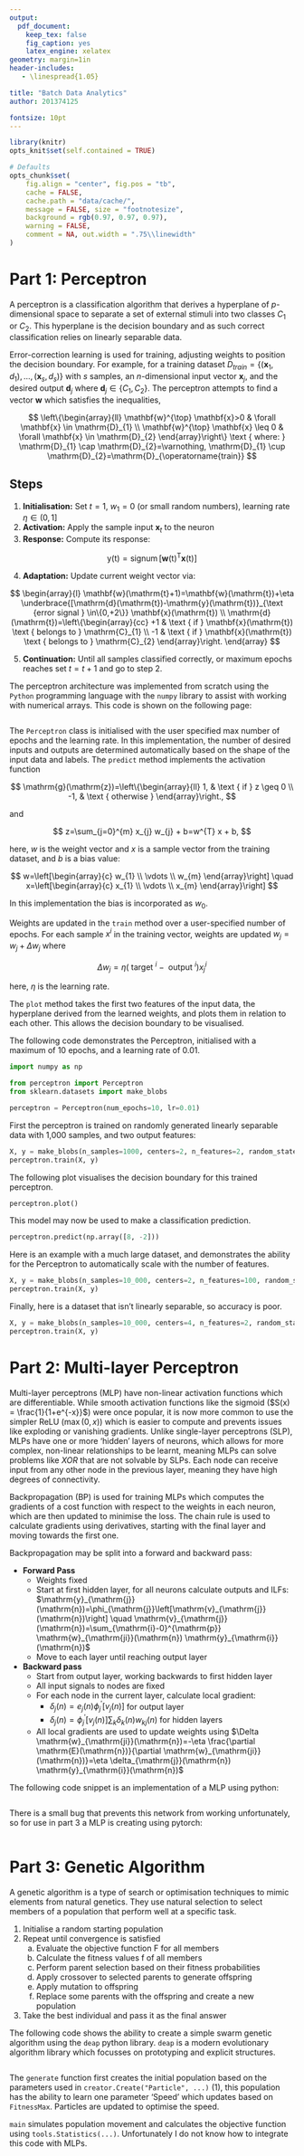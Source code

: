 ```yaml
---
output:
  pdf_document:
    keep_tex: false
    fig_caption: yes
    latex_engine: xelatex
geometry: margin=1in
header-includes:
   - \linespread{1.05}

title: "Batch Data Analytics"
author: 201374125

fontsize: 10pt
---
```


```r
library(knitr)
opts_knit$set(self.contained = TRUE)

# Defaults
opts_chunk$set(
    fig.align = "center", fig.pos = "tb",
    cache = FALSE,
    cache.path = "data/cache/",
    message = FALSE, size = "footnotesize",
    background = rgb(0.97, 0.97, 0.97),
    warning = FALSE,
    comment = NA, out.width = ".75\\linewidth"
)
```

# Part 1: Perceptron

A perceptron is a classification algorithm that derives a hyperplane of $p$-dimensional space to separate a set of external stimuli into two classes $C_1$ or $C_2$. This hyperplane is the decision boundary and as such correct classification relies on linearly separable data.

Error-correction learning is used for training, adjusting weights to position the decision boundary. For example, for a training dataset $D_{train}=\left\{\left(\mathbf{x}_{1}, d_{1}\right), \ldots,\left(\mathbf{x}_{s}, d_{s}\right)\right\}$ with $s$ samples, an $n$-dimensional input vector $\mathbf{x}_j$, and the desired output $\mathbf{d}_j$ where $\mathbf{d}_j \in \{C_1, C_2\}$. The perceptron attempts to find a vector $\mathbf{w}$ which satisfies the inequalities,

$$
\left\{\begin{array}{ll}
\mathbf{w}^{\top} \mathbf{x}>0 & \forall \mathbf{x} \in \mathrm{D}_{1} \\
\mathbf{w}^{\top} \mathbf{x} \leq 0 & \forall \mathbf{x} \in \mathrm{D}_{2}
\end{array}\right\} \text { where: } \mathrm{D}_{1} \cap \mathrm{D}_{2}=\varnothing, \mathrm{D}_{1} \cup \mathrm{D}_{2}=\mathrm{D}_{\operatorname{train}}
$$

## Steps

1. **Initialisation:** Set $t=1$, $w_1=0$ (or small random numbers), learning rate $\eta \in (0, 1]$
2. **Activation:** Apply the sample input $\mathbf{x}_t$ to the neuron
3. **Response:** Compute its response:

$$
\mathrm{y}(\mathrm{t})=\operatorname{signum}\left[\mathbf{w}(\mathrm{t})^{\mathrm{T}} \mathbf{x}(\mathrm{t})\right]
$$

4. **Adaptation:** Update current weight vector via:

$$
\begin{array}{l}
\mathbf{w}(\mathrm{t}+1)=\mathbf{w}(\mathrm{t})+\eta \underbrace{[\mathrm{d}(\mathrm{t})-\mathrm{y}(\mathrm{t})}_{\text {error signal } \in\{0,+2\}} \mathbf{x}(\mathrm{t}) \\
\mathrm{d}(\mathrm{t})=\left\{\begin{array}{cc}
+1 & \text { if } \mathbf{x}(\mathrm{t}) \text { belongs to } \mathrm{C}_{1} \\
-1 & \text { if } \mathbf{x}(\mathrm{t}) \text { belongs to } \mathrm{C}_{2}
\end{array}\right.
\end{array}
$$

5. **Continuation:** Until all samples classified correctly, or maximum epochs reaches set $t=t+1$ and go to step 2.

The perceptron architecture was implemented from scratch using the `Python` programming language with the `numpy` library to assist with working with numerical arrays. This code is shown on the following page:

\newpage

```python
```
\newpage

The `Perceptron` class is initialised with the user specified max number of epochs and the learning rate. In this implementation, the number of desired inputs and outputs are determined automatically based on the shape of the input data and labels. The `predict` method implements the activation function

$$
\mathrm{g}(\mathrm{z})=\left\{\begin{array}{ll}
1, & \text { if } z \geq 0 \\
-1, & \text { otherwise }
\end{array}\right.,
$$

and

$$
z=\sum_{j=0}^{m} x_{j} w_{j} + b=w^{T} x + b,
$$

here, $w$ is the weight vector and $x$ is a sample vector from the training dataset, and $b$ is a bias value:

$$
w=\left[\begin{array}{c}
w_{1} \\
\vdots \\
w_{m}
\end{array}\right] \quad x=\left[\begin{array}{c}
x_{1} \\
\vdots \\
x_{m}
\end{array}\right]
$$

In this implementation the bias is incorporated as $w_0$.

Weights are updated in the `train` method over a user-specified number of epochs. For each sample $x^i$ in the training vector, weights are updated $w_j = w_j + \Delta w_j$ where

$$
\Delta w_{j}=\eta\left(\text { target }^{i}-\text { output }^{i}\right) x_{j}^{i}
$$

here, $\eta$ is the learning rate.

The `plot` method takes the first two features of the input data, the hyperplane derived from the learned weights, and plots them in relation to each other. This allows the decision boundary to be visualised.

The following code demonstrates the Perceptron, initialised with a maximum of 10 epochs, and a learning rate of 0.01.

```python
import numpy as np

from perceptron import Perceptron
from sklearn.datasets import make_blobs

perceptron = Perceptron(num_epochs=10, lr=0.01)
```

First the perceptron is trained on randomly generated linearly separable data with 1,000 samples, and two output features:

```python
X, y = make_blobs(n_samples=1000, centers=2, n_features=2, random_state=100)
perceptron.train(X, y)
```

The following plot visualises the decision boundary for this trained perceptron.

```python
perceptron.plot()
```
This model may now be used to make a classification prediction.

```python
perceptron.predict(np.array([8, -2]))
```

Here is an example with a much large dataset, and demonstrates the ability for the Perceptron to automatically scale with the number of features.

```python
X, y = make_blobs(n_samples=10_000, centers=2, n_features=100, random_state=100)
perceptron.train(X, y)
```

Finally, here is a dataset that isn't linearly separable, so accuracy is poor.

```python
X, y = make_blobs(n_samples=10_000, centers=4, n_features=2, random_state=100)
perceptron.train(X, y)
```

# Part 2: Multi-layer Perceptron

Multi-layer perceptrons (MLP) have non-linear activation functions which are differentiable. While smooth activation functions like the sigmoid ($S(x) = \frac{1}{1+e^{-x}}$) were once popular, it is now more common to use the simpler ReLU ($\max (0, x)$) which is easier to compute and prevents issues like exploding or vanishing gradients. Unlike single-layer perceptrons (SLP), MLPs have one or more 'hidden' layers of neurons, which allows for more complex, non-linear relationships to be learnt, meaning MLPs can solve problems like _XOR_ that are not solvable by SLPs. Each node can receive input from any other node in the previous layer, meaning they have high degrees of connectivity.

Backpropagation (BP) is used for training MLPs which computes the gradients of a cost function with respect to the weights in each neuron, which are then updated to minimise the loss. The chain rule is used to calculate gradients using derivatives, starting with the final layer and moving towards the first one.

Backpropagation may be split into a forward and backward pass:

* **Forward Pass**
    - Weights fixed
    - Start at first hidden layer, for all neurons calculate outputs and ILFs: $\mathrm{y}_{\mathrm{j}}(\mathrm{n})=\phi_{\mathrm{j}}\left[\mathrm{v}_{\mathrm{j}}(\mathrm{n})\right] \quad \mathrm{v}_{\mathrm{j}}(\mathrm{n})=\sum_{\mathrm{i}-0}^{\mathrm{p}} \mathrm{w}_{\mathrm{ji}}(\mathrm{n}) \mathrm{y}_{\mathrm{i}}(\mathrm{n})$
    - Move to each layer until reaching output layer

* **Backward pass**
    - Start from output layer, working backwards to first hidden layer
    - All input signals to nodes are fixed
    - For each node in the current layer, calculate local gradient:
        * $\delta_{j}(n)=e_{j}(n) \phi_{j}^{\prime}\left[v_{j}(n)\right]$ for output layer
        * $\delta_{j}(n)=\phi_{j}^{\prime}\left[v_{j}(n)\right] \sum_{k} \delta_{k}(n) w_{k j}(n)$ for hidden layers
    - All local gradients are used to update weights using $\Delta \mathrm{w}_{\mathrm{ji}}(\mathrm{n})=-\eta \frac{\partial \mathrm{E}(\mathrm{n})}{\partial \mathrm{w}_{\mathrm{ji}}(\mathrm{n})}=\eta \delta_{\mathrm{j}}(\mathrm{n}) \mathrm{y}_{\mathrm{i}}(\mathrm{n})$

The following code snippet is an implementation of a MLP using python:

```python
```

There is a small bug that prevents this network from working unfortunately, so for use in part 3 a MLP is creating using pytorch:

```python
```

# Part 3: Genetic Algorithm

A genetic algorithm is a type of search or optimisation techniques to mimic elements from natural genetics. They use natural selection to select members of a population that perform well at a specific task.

1. Initialise a random starting population
2. Repeat until convergence is satisfied
   a. Evaluate the objective function F for all members
   b. Calculate the fitness values f of all members
   c. Perform parent selection based on their fitness probabilities
   d. Apply crossover to selected parents to generate offspring
   e. Apply mutation to offspring
   f. Replace some parents with the offspring and create a new population

3. Take the best individual and pass it as the final answer

The following code shows the ability to create a simple swarm genetic algorithm using the `deap` python library. `deap` is a modern evolutionary algorithm library which focusses on prototyping and explicit structures.

```python
```

The `generate` function first creates the initial population based on the parameters used in `creator.Create("Particle", ...)` (1), this population has the ability to learn one parameter 'Speed' which updates based on `FitnessMax`. Particles are updated to optimise the speed.

`main` simulates population movement and calculates the objective function using `tools.Statistics(...)`. Unfortunately I do not know how to integrate this code with MLPs.
